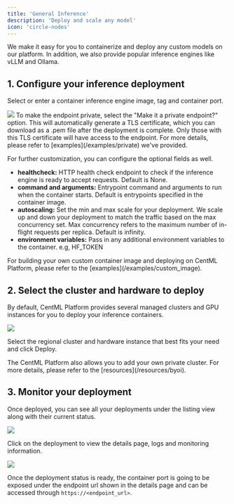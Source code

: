 ```yaml
---
title: 'General Inference'
description: 'Deploy and scale any model'
icon: 'circle-nodes'
---
```


We make it easy for you to containerize and deploy any custom models on our platform. In addition, we also provide popular inference engines like vLLM and Ollama.

## 1. Configure your inference deployment

Select or enter a container inference engine image, tag and container port.

<Frame>
    <img src="/images/inf_1.png" style={{ borderRadius: '0.5rem' }} />
</Frame>

<Tip>
To make the endpoint private, select the "Make it a private endpoint?" option. This will automatically generate a TLS certificate, which you can download as a .pem file after the deployment is complete. Only those with this TLS certificate will have access to the endpoint. For more details, please refer to [examples](/examples/private) we've provided.
</Tip>

For further customization, you can configure the optional fields as well.

- **healthcheck:** HTTP health check endpoint to check if the inference engine is ready to accept requests. Default is None.
- **command and arguments:** Entrypoint command and arguments to run when the container starts. Default is entrypoints specified in the container image.
- **autoscaling:** Set the min and max scale for your deployment. We scale up and down your deployment to match the traffic based on the max concurrency set. Max concurrency refers to the maximum number of in-flight requests per replica. Default is infinity.
- **environment variables:** Pass in any additional environment variables to the container. e.g, HF_TOKEN

<Tip>
For building your own custom container image and deploying on CentML Platform, please refer to the [examples](/examples/custom_image).
</Tip>

## 2. Select the cluster and hardware to deploy
By default, CentML Platform provides several managed clusters and GPU instances for you to deploy your inference containers. 

<Frame>
    <img src="/images/inf_2.png" style={{ borderRadius: '0.5rem' }} />
</Frame>

Select the regional cluster and hardware instance that best fits your need and click Deploy.

<Tip>
The CentML Platform also allows you to add your own private cluster. For more details, please refer to the [resources](/resources/byoi).
</Tip>


## 3. Monitor your deployment
Once deployed, you can see all your deployments under the listing view along with their current status.

<Frame>
    <img src="/images/inf_3.png" style={{ borderRadius: '0.5rem' }} />
</Frame>

Click on the deployment to view the details page, logs and monitoring information.

<Frame>
    <img src="/images/inf_4.png" style={{ borderRadius: '0.5rem' }} />
</Frame>

Once the deployment status is ready, the container port is going to be exposed under the endpoint url shown in the details page and can be accessed through `https://<endpoint_url>`.
